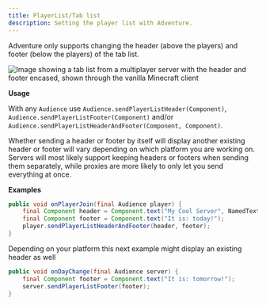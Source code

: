 ```yaml
---
title: PlayerList/Tab list
description: Setting the player list with Adventure.
---
```


Adventure only supports changing the header (above the players) and footer (below the players) of the tab list.

![Image showing a tab list from a multiplayer server with the header and footer encased, shown through the vanilla Minecraft client](./assets/tablist.png)

**Usage**

With any `Audience` use `Audience.sendPlayerListHeader(Component)`, `Audience.sendPlayerListFooter(Component)`
and/or `Audience.sendPlayerListHeaderAndFooter(Component, Component)`.

Whether sending a header or footer by itself will display another existing header or footer will vary depending on which platform
you are working on. Servers will most likely support keeping headers or footers when sending them separately, while proxies are
more likely to only let you send everything at once.

**Examples**

```java
public void onPlayerJoin(final Audience player) {
    final Component header = Component.text("My Cool Server", NamedTextColor.BLUE);
    final Component footer = Component.text("It is: today!");
    player.sendPlayerListHeaderAndFooter(header, footer);
}
```

Depending on your platform this next example might display an existing header as well

```java
public void onDayChange(final Audience server) {
    final Component footer = Component.text("It is: tomorrow!");
    server.sendPlayerListFooter(footer);
}
```
